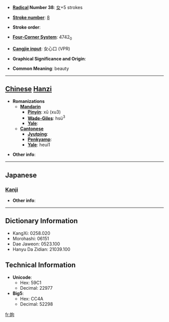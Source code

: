 * '''[[Wiktionary:Chinese radical index| Radical]] Number 38''': [[Wiktionary:Chinese radical index 女|女]]+5 strokes

* '''[[Wiktionary:Chinese total strokes index|Stroke number]]''': [[Wiktionary:Chinese total strokes index 8|8]]

* '''Stroke order''': 

* '''[[Wiktionary:Chinese four corner index|Four-Corner System]]''': 4742<sub>0</sub>

* '''[[Wiktionary:Chinese Cangjie index|Cangjie input]]''': 女心口 (VPR)

* '''Graphical Significance and Origin''': 

* '''Common Meaning''': beauty

----

== [[Chinese]] [[Hanzi]] ==

* '''Romanizations'''
** '''[[Mandarin]]'''
*** '''[[Pinyin]]''': xǔ (xu3)
*** '''[[Wade-Giles]]''': hsü<sup>3</sup>
*** '''[[Yale]]''': 
** '''[[Cantonese]]'''
*** '''[[Jyutping]]''':
*** '''[[Penkyamp]]''': 
*** '''[[Yale]]''': heui1

* '''Other info''': 

----

==Japanese==
===[[Kanji]]===
{{kanji|on readings=[[く]] (ku), [[ぐ]] (gu)
|kun readings=[[はは]] (haha), [[たのしむ]] (tanoshimu), [[つま]] (tsuma), [[うつくしい]] (utsukushii)
}}

* '''Other info''':  

----

== Dictionary Information ==

* KangXi: 0258.020
* Morohashi: 06151
* Dae Jaweon: 0523.100
* Hanyu Da Zidian: 21039.100

== Technical Information ==

* '''Unicode''':
** Hex: 59C1
** Decimal: 22977
* '''Big5''':
** Hex: CC4A
** Decimal: 52298

[[fr:姁]]